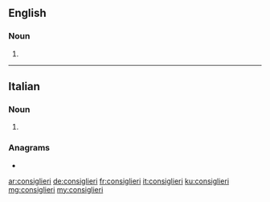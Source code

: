 ==English==

===Noun===
{{head|en|noun plural form}}

# {{plural of|consigliere|lang=en}}

----

==Italian==

===Noun===
{{head|it|noun plural form|g=m|g2=f}}

# {{plural of|consigliere|lang=it}}

===Anagrams===
* {{l|it|ingelosirci}}

[[ar:consiglieri]]
[[de:consiglieri]]
[[fr:consiglieri]]
[[it:consiglieri]]
[[ku:consiglieri]]
[[mg:consiglieri]]
[[my:consiglieri]]